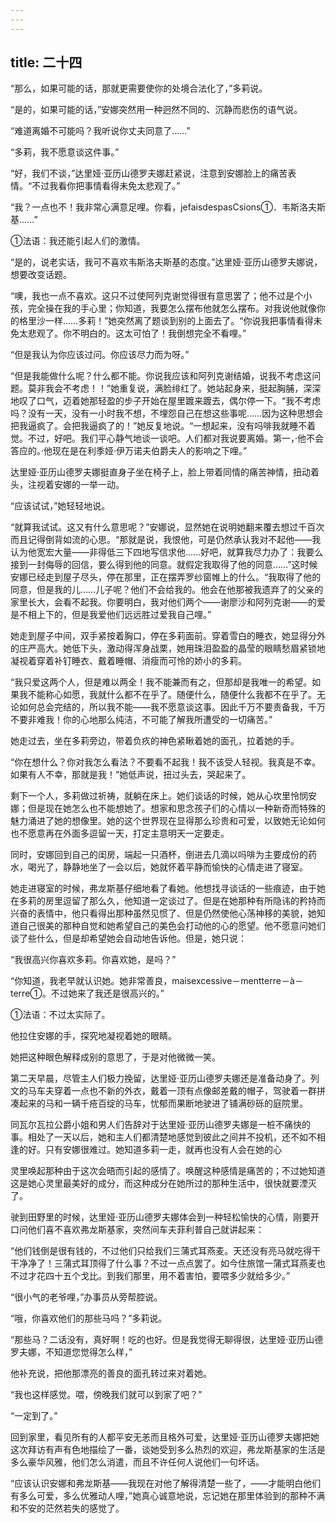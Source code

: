 ```yaml
---
---
---
```

title: 二十四
---



“那么，如果可能的话，那就更需要使你的处境合法化了，”多莉说。

“是的，如果可能的话，”安娜突然用一种迥然不同的、沉静而悲伤的语气说。

“难道离婚不可能吗？我听说你丈夫同意了……”

“多莉，我不愿意谈这件事。”

“好，我们不谈，”达里娅·亚历山德罗夫娜赶紧说，注意到安娜脸上的痛苦表情。“不过我看你把事情看得未免太悲观了。”

“我？一点也不！我非常心满意足哩。你看，jefaisdespasCsions①．韦斯洛夫斯基……”



①法语：我还能引起人们的激情。

“是的，说老实话，我可不喜欢韦斯洛夫斯基的态度。”达里娅·亚历山德罗夫娜说，想要改变话题。

“噢，我也一点不喜欢。这只不过使阿列克谢觉得很有意思罢了；他不过是个小孩，完全操在我的手心里；你知道，我要怎么摆布他就怎么摆布。对我说他就像你的格里沙一样……多莉！”她突然离了题谈到别的上面去了。“你说我把事情看得未免太悲观了。你不明白的。这太可怕了！我倒想完全不看哩。”

“但是我认为你应该过问。你应该尽力而为呀。”

“但是我能做什么呢？什么都不能。你说我应该和阿列克谢结婚，说我不考虑这问题。莫非我会不考虑！！”她重复说，满脸绯红了。她站起身来，挺起胸脯，深深地叹了口气，迈着她那轻盈的步子开始在屋里踱来踱去，偶尔停一下。“我不考虑吗？没有一天，没有一小时我不想，不埋怨自己在想这些事呢……因为这种思想会把我逼疯了。会把我逼疯了的！”她反复地说。“一想起来，没有吗啡我就睡不着觉。不过，好吧。我们平心静气地谈一谈吧。人们都对我说要离婚。第一，·他不会答应的。·他现在是在利季娅·伊万诺夫伯爵夫人的影响之下哩。”

达里娅·亚历山德罗夫娜挺直身子坐在椅子上，脸上带着同情的痛苦神情，扭动着头，注视着安娜的一举一动。

“应该试试，”她轻轻地说。

“就算我试试。这又有什么意思呢？”安娜说，显然她在说明她翻来覆去想过千百次而且记得倒背如流的心思。“那就是说，我恨他，可是仍然承认我对不起他——我认为他宽宏大量——非得低三下四地写信求他……好吧，就算我尽力办了：我要么接到一封侮辱的回信，要么得到他的同意。就假定我取得了他的同意……”这时候安娜已经走到屋子尽头，停在那里，正在摆弄罗纱窗帷上的什么。“我取得了他的同意，但是我的儿……儿子呢？他们不会给我的。他会在他那被我遗弃了的父亲的家里长大，会看不起我。你要明白，我对他们两个——谢廖沙和阿列克谢——的爱是不相上下的，但是我爱他们远远胜过爱我自己哩。”

她走到屋子中间，双手紧按着胸口，停在多莉面前。穿着雪白的睡衣，她显得分外的庄严高大。她低下头，激动得浑身战栗，她用珠泪盈盈的晶莹的眼睛愁眉紧锁地凝视着穿着补钉睡衣、戴着睡帽、消瘦而可怜的娇小的多莉。

“我只爱这两个人，但是难以两全！我不能兼而有之，但那却是我唯一的希望。如果我不能称心如愿，我就什么都不在乎了。随便什么，随便什么我都不在乎了。无论如何总会完结的，所以我不能——我不愿意谈这事。因此千万不要责备我，千万不要非难我！你的心地那么纯洁，不可能了解我所遭受的一切痛苦。”

她走过去，坐在多莉旁边，带着负疚的神色紧瞅着她的面孔，拉着她的手。

“你在想什么？你对我怎么看法？不要看不起我！我不该受人轻视。我真是不幸。如果有人不幸，那就是我！”她低声说，扭过头去，哭起来了。

剩下一个人，多莉做过祈祷，就躺在床上。她们谈话的时候，她从心坎里怜悯安娜；但是现在她怎么也不能想她了。想家和思念孩子们的心情以一种新奇而特殊的魅力涌进了她的想像里。她的这个世界现在显得那么珍贵和可爱，以致她无论如何也不愿意再在外面多逗留一天，打定主意明天一定要走。

同时，安娜回到自己的闺房，端起一只酒杯，倒进去几滴以吗啡为主要成份的药水，喝光了，静静地坐了一会以后，她就怀着平静而愉快的心情走进了寝室。

她走进寝室的时候，弗龙斯基仔细地看了看她。他想找寻谈话的一些痕迹，由于她在多莉的房里逗留了那么久，他知道一定谈过了。但是在她那种有所隐讳的矜持而兴奋的表情中，他只看得出那种虽然见惯了、但是仍然使他心荡神移的美貌，她知道自己很美的那种自觉和她希望自己的美色会打动他的心的愿望。他不愿意问她们谈了些什么，但是却希望她会自动地告诉他。但是，她只说：

“我很高兴你喜欢多莉。你喜欢她，是吗？”

“你知道，我老早就认识她。她非常善良，maisexcessive－mentterre－à－terre①。不过她来了我还是很高兴的。”



①法语：不过太实际了。

他拉住安娜的手，探究地凝视着她的眼睛。

她把这种眼色解释成别的意思了，于是对他微微一笑。

第二天早晨，尽管主人们极力挽留，达里娅·亚历山德罗夫娜还是准备动身了。列文的马车夫穿着一点也不新的外衣，戴着一顶有点像邮差戴的帽子，驾驶着一群拼凑起来的马和一辆千疮百绽的马车，忧郁而果断地驶进了铺满砂砾的庭院里。

同瓦尔瓦拉公爵小姐和男人们告辞对于达里娅·亚历山德罗夫娜是一桩不痛快的事。相处了一天以后，她和主人们都清楚地感觉到彼此之间并不投机，还不如不相逢的好。只有安娜很难过。她知道多莉一走，就再也没有人会在她的心

灵里唤起那种由于这次会晤而引起的感情了。唤醒这种感情是痛苦的；不过她知道这是她心灵里最美好的成分，而这种成分在她所过的那种生活中，很快就要湮灭了。

驶到田野里的时候，达里娅·亚历山德罗夫娜体会到一种轻松愉快的心情，刚要开口问他们喜不喜欢弗龙斯基家，突然间车夫菲利普自己就讲起来：

“他们钱倒是很有钱的，不过他们只给我们三蒲式耳燕麦。天还没有亮马就吃得干干净净了！三蒲式耳顶得了什么事？不过一点点罢了。如今住旅馆一蒲式耳燕麦也不过才花四十五个戈比。到我们那里，用不着害怕，要喂多少就给多少。”

“很小气的老爷哩，”办事员从旁帮腔说。

“哦，你喜欢他们的那些马吗？”多莉说。

“那些马？二话没有，真好啊！吃的也好。但是我觉得无聊得很，达里娅·亚历山德罗夫娜，不知道您觉得怎么样，”

他补充说，把他那漂亮的善良的面孔转过来对着她。

“我也这样感觉。喂，傍晚我们就可以到家了吧？”

“一定到了。”

回到家里，看见所有的人都平安无恙而且格外可爱，达里娅·亚历山德罗夫娜把她这次拜访有声有色地描绘了一番，谈她受到多么热烈的欢迎，弗龙斯基家的生活是多么豪华风雅，他们怎么消遣，而且不许任何人说他们一句坏话。

“应该认识安娜和弗龙斯基——我现在对他了解得清楚一些了，——才能明白他们有多么可爱，多么优雅动人哩，”她真心诚意地说，忘记她在那里体验到的那种不满和不安的茫然若失的感觉了。